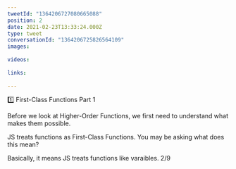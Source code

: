 ```yaml
---
tweetId: "1364206727080665088"
position: 2
date: 2021-02-23T13:33:24.000Z
type: tweet
conversationId: "1364206725826564109"
images:
  
videos:
  
links:
  
---
```

1️⃣ First-Class Functions Part 1

Before we look at Higher-Order Functions, we first need to understand what makes them possible.

JS treats functions as First-Class Functions. You may be asking what does this mean? 

Basically, it means JS treats functions like varaibles. 2/9

